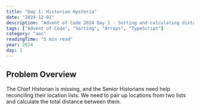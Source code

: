 ```yaml
---
title: "Day 1: Historian Hysteria"
date: "2024-12-01"
description: "Advent of Code 2024 Day 1 - Sorting and calculating distances between location lists"
tags: ["Advent of Code", "Sorting", "Arrays", "TypeScript"]
category: "aoc"
readingTime: "5 min read"
year: 2024
day: 1
---
```


## Problem Overview

The Chief Historian is missing, and the Senior Historians need help reconciling their location lists. We need to pair up locations from two lists and calculate the total distance between them.